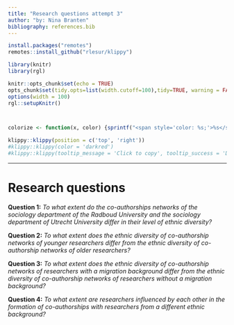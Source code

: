 ```yaml
---
title: "Research questions attempt 3"
author: "by: Nina Branten"
bibliography: references.bib
---
```



```r
install.packages("remotes")
remotes::install_github("rlesur/klippy")
``` 

```r
library(knitr)
library(rgl)

knitr::opts_chunk$set(echo = TRUE)
opts_chunk$set(tidy.opts=list(width.cutoff=100),tidy=TRUE, warning = FALSE, message = FALSE,comment = "#>", cache=TRUE, class.source=c("test"), class.output=c("test2"))
options(width = 100)
rgl::setupKnitr()



colorize <- function(x, color) {sprintf("<span style='color: %s;'>%s</span>", color, x) }

```

```r
klippy::klippy(position = c('top', 'right'))
#klippy::klippy(color = 'darkred')
#klippy::klippy(tooltip_message = 'Click to copy', tooltip_success = 'Done')
```




----


# Research questions

**Question 1:** *To what extent do the co-authorships  networks of the sociology department of the Radboud University and the sociology department of Utrecht University differ in their level of ethnic diversity?*

**Question 2:** *To what extent does the ethnic diversity of co-authorship networks of younger researchers differ from the ethnic diversity of co-authorship networks of older researchers?*

**Question 3:** *To what extent does the ethnic diversity of co-authorship networks of researchers with a migration background differ from the ethnic diversity of co-authorship networks of researchers without a migration background?*

**Question 4:** *To what extent are researchers influenced by each other in the formation of co-authorships with researchers from a different ethnic background?*